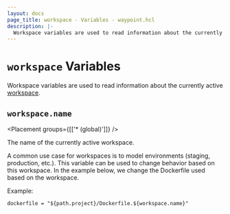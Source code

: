 ```yaml
---
layout: docs
page_title: workspace - Variables - waypoint.hcl
description: |-
  Workspace variables are used to read information about the currently active workspace.
---
```


# `workspace` Variables

Workspace variables are used to read information about the currently active
[workspace](/waypoint/docs/workspaces).

## `workspace.name`

<Placement groups={[['* (global)']]} />

The name of the currently active workspace.

A common use case for workspaces is to model environments (staging, production, etc.).
This variable can be used to change behavior based on this workspace. In the
example below, we change the Dockerfile used based on the workspace.

Example:

```hcl
dockerfile = "${path.project}/Dockerfile.${workspace.name}"
```

